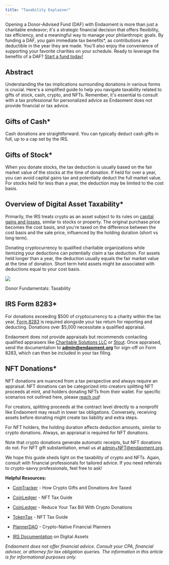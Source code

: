 ```yaml
---
title: "Taxability Explainer"
---
```


Opening a Donor-Advised Fund (DAF) with Endaoment is more than just a charitable endeavor; it's a strategic financial decision that offers flexibility, tax efficiency, and a meaningful way to manage your philanthropic goals. By funding a DAF, you gain immediate tax benefits\*, as contributions are deductible in the year they are made. You'll also enjoy the convenience of supporting your favorite charities on your schedule. Ready to leverage the benefits of a DAF? [Start a fund today!](https://app.endaoment.org/?fundWizardMode=create&isFundWizardOpen=true)

## Abstract

Understanding the tax implications surrounding donations in various forms is crucial. Here's a simplified guide to help you navigate taxability related to gifts of stock, cash, crypto, and NFTs. Remember, it's essential to consult with a tax professional for personalized advice as Endaoment does not provide financial or tax advice.

## Gifts of Cash\*

Cash donations are straightforward. You can typically deduct cash gifts in full, up to a cap set by the IRS.

## Gifts of Stock\*

When you donate stocks, the tax deduction is usually based on the fair market value of the stocks at the time of donation. If held for over a year, you can avoid capital gains tax and potentially deduct the full market value. For stocks held for less than a year, the deduction may be limited to the cost basis.

## Overview of Digital Asset Taxability\*

Primarily, the IRS treats crypto as an asset subject to its rules on [capital gains and losses](https://www.cnbc.com/select/capital-gains-tax-what-is-it/), similar to stocks or property. The original purchase price becomes the cost basis, and you're taxed on the difference between the cost basis and the sale price, influenced by the holding duration (short vs long term).

Donating cryptocurrency to qualified charitable organizations while itemizing your deductions can potentially claim a tax deduction. For assets held longer than a year, the deduction usually equals the fair market value at the time of donation. Short term held assets might be associated with deductions equal to your cost basis.

![](/images/donors/taxability.png)

Donor Fundamentals: Taxability

## IRS Form 8283\*

For donations exceeding $500 of cryptocurrency to a charity within the tax year, [Form 8283](https://www.irs.gov/forms-pubs/about-form-8283) is required alongside your tax return for reporting and deducting. Donations over $5,000 necessitate a qualified appraisal.

Endaoment does not provide appraisals but recommends contacting qualified appraisers like [Charitable Solutions LLC](https://charitablesolutionsllc.com/) or [Stout](https://www.stout.com/). Once appraised, send the documentation to [**admin@endaoment.org**](mailto:admin@endaoment.org) for sign-off on Form 8283, which can then be included in your tax filing.

## NFT Donations\*

NFT donations are nuanced from a tax perspective and always require an appraisal. NFT donations can be categorized into creators splitting NFT proceeds at mint, and holders donating NFTs from their wallet. For specific scenarios not outlined here, please [reach out](mailto:admin+NFT@endaoment.org)!

For creators, splitting proceeds at the contract level directly to a nonprofit like Endaoment may result in lower tax obligations. Conversely, receiving assets before donating might create tax liability and extra steps.

For NFT holders, the holding duration affects deduction amounts, similar to crypto donations. Always, an appraisal is required for NFT donations.

Note that crypto donations generate automatic receipts, but NFT donations do not. For NFT gift substantiation, email us at [admin+NFT@endaoment.org](mailto:admin+NFT@endaoment.org).

We hope this guide sheds light on the taxability of crypto and NFTs. Again, consult with financial professionals for tailored advice. If you need referrals to crypto-savvy professionals, feel free to ask!

**Helpful Resources:**

* [CoinTracker](https://www.cointracker.io/blog/save-on-taxes-by-donating-digital-assets) \- How Crypto Gifts and Donations Are Taxed

* [CoinLedger](https://coinledger.io/blog/how-are-nfts-taxed) \- NFT Tax Guide

* [CoinLedger](https://coinledger.io/blog/crypto-donations-taxes) \- Reduce Your Tax Bill With Crypto Donations

* [TokenTax](https://tokentax.co/blog/nft-tax-guide) \- NFT Tax Guide

* [PlannerDAO](https://www.plannerdao.com/) \- Crypto-Native Financial Planners

* [IRS Documentation](https://www.irs.gov/individuals/international-taxpayers/frequently-asked-questions-on-virtual-currency-transactions) on Digital Assets

_Endaoment does not offer financial advice. Consult your CPA, financial advisor, or attorney for tax obligation queries. The information in this article is for informational purposes only._